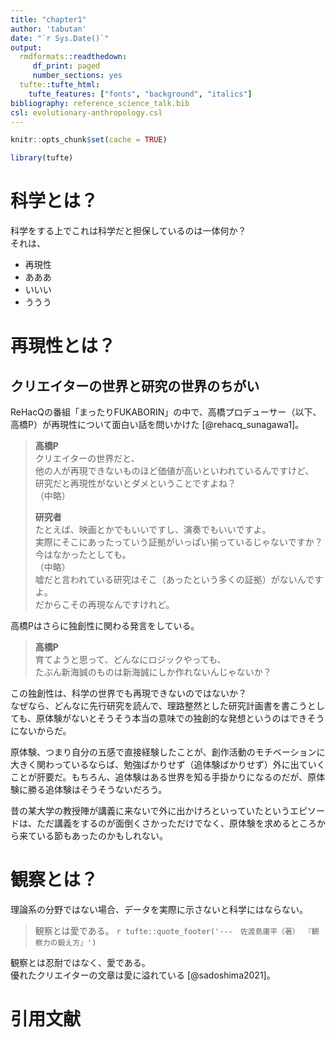 ```yaml
---
title: "chapter1"
author: 'tabutan'
date: "`r Sys.Date()`"
output:
  rmdformats::readthedown:
     df_print: paged
     number_sections: yes
  tufte::tufte_html:
    tufte_features: ["fonts", "background", "italics"]
bibliography: reference_science_talk.bib
csl: evolutionary-anthropology.csl
---
```


```r
knitr::opts_chunk$set(cache = TRUE)
```

```r
library(tufte)
```

# 科学とは？
科学をする上でこれは科学だと担保しているのは一体何か？<br>
それは、<br>

- 再現性
- あああ
- いいい
- ううう

# 再現性とは？
## クリエイターの世界と研究の世界のちがい
ReHacQの番組「まったりFUKABORIN」の中で、高橋プロデューサー（以下、高橋P）が再現性について面白い話を問いかけた [@rehacq_sunagawa1]。

>**高橋P** <br>
クリエイターの世界だと、<br>
他の人が再現できないものほど価値が高いといわれているんですけど、<br>
研究だと再現性がないとダメということですよね？<br>（中略）<br>
>
>**研究者**<br>
たとえば、映画とかでもいいですし、演奏でもいいですよ。<br>
実際にそこにあったっていう証拠がいっぱい揃っているじゃないですか？<br>
今はなかったとしても。<br>
>（中略）
<br>
嘘だと言われている研究はそこ（あったという多くの証拠）がないんですよ。<br>
だからこその再現なんですけれど。



高橋Pはさらに独創性に関わる発言をしている。<br>

>**高橋P** <br>
育てようと思って、どんなにロジックやっても、<br>
たぶん新海誠のものは新海誠にしか作れないんじゃないか？

この独創性は、科学の世界でも再現できないのではないか？<br>
なぜなら、どんなに先行研究を読んで、理路整然とした研究計画書を書こうとしても、原体験がないとそうそう本当の意味での独創的な発想というのはできそうにないからだ。<br>

<!-- ほんとうの意味での：パロディー研究ではないということ。 -->

原体験、つまり自分の五感で直接経験したことが、創作活動のモチベーションに大きく関わっているならば、勉強ばかりせず（追体験ばかりせず）外に出ていくことが肝要だ。もちろん、追体験はある世界を知る手掛かりになるのだが、原体験に勝る追体験はそうそうないだろう。<br>

昔の某大学の教授陣が講義に来ないで外に出かけろといっていたというエピソードは、ただ講義をするのが面倒くさかっただけでなく、原体験を求めるところから来ている節もあったのかもしれない。




# 観察とは？
理論系の分野ではない場合、データを実際に示さないと科学にはならない。


>観察とは愛である。
> `r tufte::quote_footer('---　佐渡島庸平（著） 『観察力の鍛え方』')`


観察とは忍耐ではなく、愛である。<br>
優れたクリエイターの文章は愛に溢れている [@sadoshima2021]。


 



# 引用文献